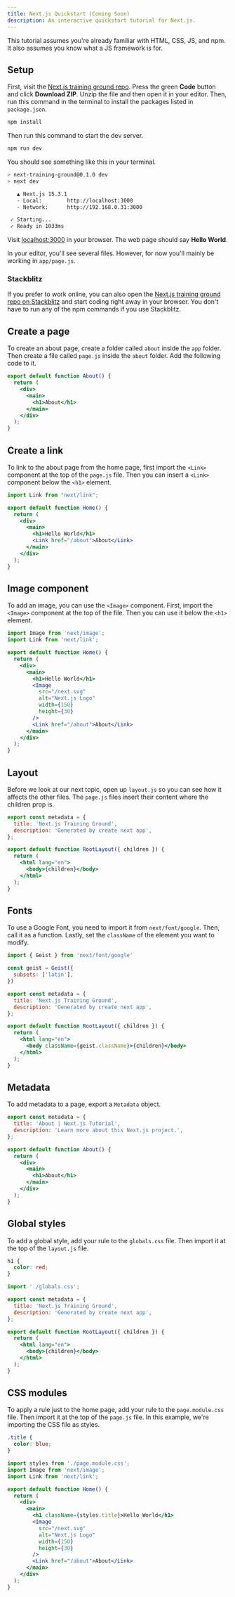 ```yaml
---
title: Next.js Quickstart (Coming Soon)
description: An interactive quickstart tutorial for Next.js.
---
```



<Wip />

This tutorial assumes you're already familiar with HTML, CSS, JS, and npm. It also assumes you know what a JS framework is for.

## Setup

First, visit the <a href="https://github.com/simpledevio/next-training-ground" target="_blank">Next.js training ground repo</a>. Press the green **Code** button and click **Download ZIP**. Unzip the file and then open it in your editor. Then, run this command in the terminal to install the packages listed in `package.json`.

```bash
npm install
```

Then run this command to start the dev server.

```bash
npm run dev
```

You should see something like this in your terminal.

```bash
> next-training-ground@0.1.0 dev
> next dev

   ▲ Next.js 15.3.1
   - Local:        http://localhost:3000
   - Network:      http://192.168.0.31:3000

 ✓ Starting...
 ✓ Ready in 1033ms
```

Visit <a href="http://localhost:3000/" target="_blank">localhost:3000</a> in your browser. The web page should say **Hello World**.

In your editor, you'll see several files. However, for now you'll mainly be working in `app/page.js`.

### Stackblitz

If you prefer to work online, you can also open the <a href="https://stackblitz.com/github/simpledevio/next-training-ground?file=app/page.js" target="_blank">Next.js training ground repo on Stackblitz</a> and start coding right away in your browser. You don't have to run any of the npm commands if you use Stackblitz.

## Create a page

To create an about page, create a folder called `about` inside the `app` folder. Then create a file called `page.js` inside the `about` folder. Add the following code to it.

```jsx title="app/about/page.js"
export default function About() {
  return (
    <div>
      <main>
        <h1>About</h1>
      </main>
    </div>
  );
}
```

## Create a link

To link to the about page from the home page, first import the `<Link>` component at the top of the `page.js` file. Then you can insert a `<Link>` component below the `<h1>` element.

```jsx title="app/page.js" {1, 8}
import Link from "next/link";

export default function Home() {
  return (
    <div>
      <main>
        <h1>Hello World</h1>
        <Link href="/about">About</Link>
      </main>
    </div>
  );
}
```

## Image component

To add an image, you can use the `<Image>` component. First, import the `<Image>` component at the top of the file. Then you can use it below the `<h1>` element.

```jsx title="app/page.js" {1, 9-14}
import Image from 'next/image';
import Link from 'next/link';

export default function Home() {
  return (
    <div>
      <main>
        <h1>Hello World</h1>
        <Image
          src="/next.svg"
          alt="Next.js Logo"
          width={150}
          height={30}
        />
        <Link href="/about">About</Link>
      </main>
    </div>
  );
}
```

## Layout

Before we look at our next topic, open up `layout.js` so you can see how it affects the other files. The `page.js` files insert their content where the children prop is.

```jsx title="app/layout.js"
export const metadata = {
  title: 'Next.js Training Ground',
  description: 'Generated by create next app',
};

export default function RootLayout({ children }) {
  return (
    <html lang="en">
      <body>{children}</body>
    </html>
  );
}
```

## Fonts

To use a Google Font, you need to import it from `next/font/google`. Then, call it as a function. Lastly, set the `className` of the element you want to modify.

```jsx title="app/layout.js" {1-5} "className={geist.className}"
import { Geist } from 'next/font/google'

const geist = Geist({
  subsets: ['latin'],
})

export const metadata = {
  title: 'Next.js Training Ground',
  description: 'Generated by create next app',
};

export default function RootLayout({ children }) {
  return (
    <html lang="en">
      <body className={geist.className}>{children}</body>
    </html>
  );
}
```

## Metadata

To add metadata to a page, export a `Metadata` object.

```jsx title="app/about/page.js" {1-4}
export const metadata = {
  title: 'About | Next.js Tutorial',
  description: 'Learn more about this Next.js project.',
};

export default function About() {
  return (
    <div>
      <main>
        <h1>About</h1>
      </main>
    </div>
  );
}
```

## Global styles

To add a global style, add your rule to the `globals.css` file. Then import it at the top of the `layout.js` file.

```css title="app/globals.css"
h1 {
  color: red;
}
```

```jsx title="app/layout.js" {1}
import './globals.css';

export const metadata = {
  title: 'Next.js Training Ground',
  description: 'Generated by create next app',
};

export default function RootLayout({ children }) {
  return (
    <html lang="en">
      <body>{children}</body>
    </html>
  );
}
```

## CSS modules

To apply a rule just to the home page, add your rule to the `page.module.css` file. Then import it at the top of the `page.js` file. In this example, we're importing the CSS file as styles.

```css title="app/page.module.css"
.title {
  color: blue;
}
```

```jsx title="app/page.js" {1} "className={styles.title}"
import styles from './page.module.css';
import Image from 'next/image';
import Link from 'next/link';

export default function Home() {
  return (
    <div>
      <main>
        <h1 className={styles.title}>Hello World</h1>
        <Image
          src="/next.svg"
          alt="Next.js Logo"
          width={150}
          height={30}
        />
        <Link href="/about">About</Link>
      </main>
    </div>
  );
}
```
